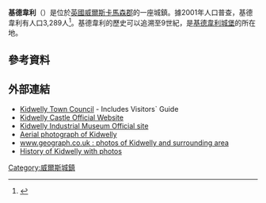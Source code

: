 {{expand|time=2015-03-19T14:17:33+00:00}}
{{infobox UK place 
 |coordinates                 = {{coord|51.736|-4.307|display=inline,title}}
 |country                     = Wales 
 |official_name               = Kidwelly
 |welsh_name                  = Cydweli
 |unitary_wales               = [[Carmarthenshire|Carmarthenshire]]
 |population                  = 3,523
 |population_ref              =(ward 2011)<ref>{{cite web|url=http://www.ukcensusdata.com/kidwelly-w05000480#sthash.M859zinF.dpbs|title=Ward population 2011|accessdate=14 April 2015|archive-url=https://web.archive.org/web/20150414160724/http://www.ukcensusdata.com/kidwelly-w05000480#sthash.M859zinF.dpbs|archive-date=2015-04-14|dead-url=yes}}</ref>
 |community_wales             = Kidwelly
 |lieutenancy_wales           = [[Dyfed|Dyfed]]
 |constituency_westminster    = [[Llanelli_(UK_Parliament_constituency)|Llanelli]]
 |constituency_welsh_assembly = [[Llanelli_(National_Assembly_for_Wales_constituency)|Llanelli]]
 |post_town                   = KIDWELLY
 |postcode_district           = SA17
 |postcode_area               = SA 
 |dial_code                   = 01554
 |os_grid_reference           = SN407067
 |website                     = [http://www.kidwelly.gov.uk kidwelly.gov.uk]
 |static_image_name           = Approach to Kidwelly Castle - geograph.org.uk - 1155131.jpg
 |static_image_caption        = 
 }}
'''基德韋利'''（{{lang-en|Kidwelly}}）是位於[[英國|英國]][[威爾斯|威爾斯]][[卡馬森郡|卡馬森郡]]的一座城鎮。據2001年人口普查，基德韋利有人口3,289人<ref name="WAEoW">{{cite book |editor1-first=John |editor1-last=Davies|editor1-link=John Davies (historian)|editor2-first=Nigel |editor2-last=Jenkins | editor2-link=Nigel Jenkins| editor3-first=Baines |editor3-last=Menna|editor4-first=Peredur I. |editor4-last=Lynch|displayeditors=4|title=The Welsh Academy Encyclopaedia of Wales |year=2008 |publisher=University of Wales Press |location=Cardiff|pages=436-437 |isbn=978-0-7083-1953-6}}</ref>。基德韋利的歷史可以追溯至9世紀，是[[基德韋利城堡|基德韋利城堡]]的所在地。

==參考資料==
<references />
==外部連結==
*[http://www.kidwelly.gov.uk/ Kidwelly Town Council]{{Wayback|url=http://www.kidwelly.gov.uk/ |date=20140222143049 }} - Includes Visitors` Guide
*[https://web.archive.org/web/20090205064925/http://www.cadw.wales.gov.uk/default.asp?id=6&PlaceID=82 Kidwelly Castle Official Website]
*[https://web.archive.org/web/20141218173202/http://kidwellyindustrialmuseum.co.uk/ Kidwelly Industrial Museum Official site]
*[http://www.gtj.org.uk/en/blowup1/313 Aerial photograph of Kidwelly]{{dead link|date=2017年12月 |bot=InternetArchiveBot |fix-attempted=yes }}
*[http://www.geograph.org.uk/search.php?i=2737790 www.geograph.co.uk : photos of Kidwelly and surrounding area]{{Wayback|url=http://www.geograph.org.uk/search.php?i=2737790 |date=20150924135040 }}
*[http://www.kidwellyhistory.co.uk/ History of Kidwelly with photos]{{Wayback|url=http://www.kidwellyhistory.co.uk/ |date=20141218181217 }}
[[Category:威爾斯城鎮|Category:威爾斯城鎮]]